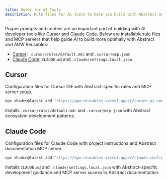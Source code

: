 ```yaml
---
title: Rules for AI Tools
description: Rule files for AI tools to help you build with Abstract and AGW Reusables
---
```


Proper prompts and context are an important part of building with AI developer tools like [Cursor](https://cursor.com/) and [Claude Code](https://www.anthropic.com/claude-code). Below are installable rule files and MCP servers that help guide AI to build more optimally with Abstract and AGW Reusables:

- [Cursor](#cursor): `.cursor/rules/default.mdc` and `.cursor/mcp.json`
- [Claude Code](#claude-code): `CLAUDE.md` and `.claude/settings.local.json`

## Cursor

Configuration files for Cursor IDE with Abstract-specific rules and MCP server setup.

```bash
npx shadcn@latest add "https://agw-reusables.vercel.app/r/cursor-ai-config.json"
```

Installs `.cursor/rules/default.mdc` and `.cursor/mcp.json` with Abstract ecosystem development patterns.

## Claude Code

Configuration files for Claude Code with project instructions and Abstract documentation MCP server.

```bash
npx shadcn@latest add "https://agw-reusables.vercel.app/r/claude-config.json"
```

Installs `CLAUDE.md` and `.claude/settings.local.json` with Abstract-specific development guidance and MCP server access to Abstract documentation.
